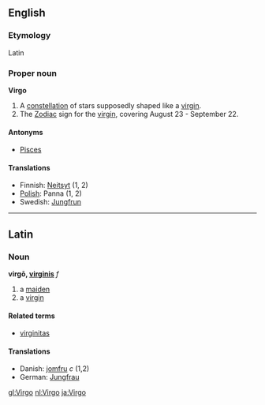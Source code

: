 ==English==
===Etymology===
Latin

===Proper noun===
'''Virgo'''

# A [[constellation]] of stars supposedly shaped like a [[virgin]].
# The [[Zodiac]] sign for the [[virgin]], covering August 23 - September 22.

====Antonyms====
*[[Pisces]]

====Translations====
*Finnish: [[Neitsyt]] (1, 2)
*[[Polish]]: Panna (1, 2)
*Swedish: [[Jungfrun]]

----

==Latin==
===Noun===
'''virgō, [[Wiktionary Appendix:Latin third declension|virginis]]''' ''f''

# a [[maiden]]
# a [[virgin]]

====Related terms====
*[[virginitas]]

====Translations====
*Danish: [[jomfru]] ''c'' (1,2)
*German: [[Jungfrau]]

[[gl:Virgo]]
[[nl:Virgo]]
[[ja:Virgo]]